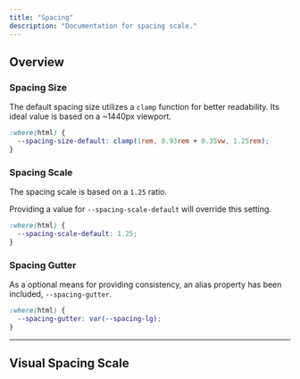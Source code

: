 ```yaml
---
title: "Spacing"
description: "Documentation for spacing scale."
---
```


## Overview

### Spacing Size

The default spacing size utilizes a `clamp` function for better readability. Its ideal value is based on a ~1440px viewport.

```css
:where(html) {
  --spacing-size-default: clamp(1rem, 0.93rem + 0.35vw, 1.25rem);
}
```

### Spacing Scale

The spacing scale is based on a `1.25` ratio.

Providing a value for `--spacing-scale-default` will override this setting. 

```css
:where(html) {
  --spacing-scale-default: 1.25;
}
```

### Spacing Gutter

As a optional means for providing consistency, an alias property has been included, `--spacing-gutter`. 

```css
:where(html) {
  --spacing-gutter: var(--spacing-lg);
}
```
---

## Visual Spacing Scale

<Spacing />
